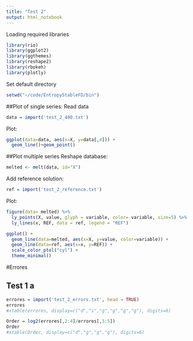 ```yaml
---
title: "Test 2"
output: html_notebook
---
```


Loading required libraries

```r
library(rio)
library(ggplot2)
library(ggthemes)
library(reshape2)
library(rbokeh)
library(plotly)
```

Set default directory
```r
setwd("~/code/EntropyStableFD/bin")
```

##Plot of single series:
Read data
```r
data = import('test_2_400.txt')
```
Plot:
```r
ggplot(data=data, aes(x=X, y=data[,4])) +
  geom_line()+geom_point()
```

##Plot multiple series
Reshape database:
```r
melted <- melt(data, id="X")
```
Add reference solution:
```r
ref = import('test_2_reference.txt')
```
Plot:
```r
figure(data= melted) %>%
  ly_points(X, value, glyph = variable, color= variable, size=5) %>%
  ly_lines(x, REF, data = ref, legend = "REF")
```

```r
ggplot() +
  geom_line(data=melted, aes(x=X, y=value, color=variable)) +
  geom_line(data=ref, aes(x=x, y=REF)) +
  scale_color_ptol("cyl") +
  theme_minimal()
```

#Errores

## Test 1 a

```r
errores = import('test_2_errors.txt', head = TRUE)
errores
#xtable(errores, display=c("d","s","g","g","g","g"), digits=6)
```
```r
Order = log2(errores[,2:4]/errores[,3:5])
Order
#xtable(Order, display=c("d","g","g","g"), digits=6)
```